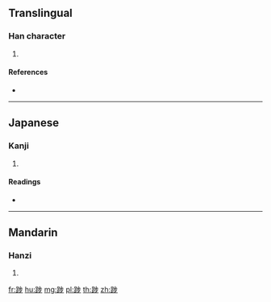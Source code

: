 {{character info/new}}
==Translingual==

===Han character===
{{Han char|rn=157|rad=足|as=07|sn=14|four=61121|canj=RMYLH}}

# {{defn|Han|sort=足07}}

====References====
* {{Han ref|kx=1226.300|dkj=37568|dj=1698.220|hdz=63708.090|uh=8E04|ud=36356|bh=E463|bd=58467}}

----

==Japanese==

===Kanji===
{{ja-kanji|grade=|rs=足07}}

# {{defn|lang=ja|sort=足07}}

====Readings====
* {{ja-readings|on=[[はく]] (haku), [[ばく]] (baku), [[ほ]] (ho), [[ぶ]] (bu)|kun=[[ふむ]] (fumu)|nanori=}}

----

==Mandarin==

===Hanzi===
{{cmn-hanzi|pin=[[bó]] ([[bo2]])|wg=po<sup>2</sup>}}

# {{defn|lang=cmn|sort=足07}}

[[fr:踄]]
[[hu:踄]]
[[mg:踄]]
[[pl:踄]]
[[th:踄]]
[[zh:踄]]
